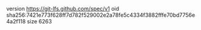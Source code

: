 version https://git-lfs.github.com/spec/v1
oid sha256:7421e773f628ff7d782f529002e2a78fe5c4334f3882fffe70bd7756e4a2f118
size 6263

